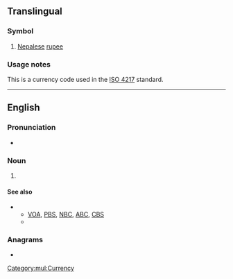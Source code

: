 {{also|npr.}}
{{wikipedia|dab=NPR (disambiguation}}
==Translingual==

===Symbol===
{{head|mul|symbol}}

# [[Nepalese]] [[rupee]]

===Usage notes===
This is a currency code used in the [[w:ISO 4217|ISO 4217]] standard.

[[Category:mul:Currency]]

----

==English==

===Pronunciation===
* {{rhymes|ɑː(ɹ)|lang=en}}

===Noun===
{{en-noun|-}}

# {{lb|en|US|radio}} {{initialism of|[[national|National]] [[public|Public]] [[radio|Radio]]|lang=en}}

====See also====
* {{sense|National Public Radio}}
** [[VOA]], [[PBS]], [[NBC]], [[ABC]], [[CBS]]
** {{pedia|National Public Radio}}

===Anagrams===
* {{anagrams|en|a=npr|PNR|PRN|RPN}}